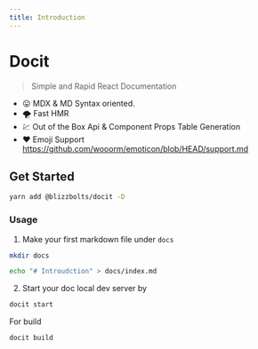 ```yaml
---
title: Introduction
---
```


# Docit

> Simple and Rapid React Documentation

- :stuck_out_tongue: MDX & MD Syntax oriented.
- :tornado: Fast HMR
- :chart: Out of the Box Api & Component Props Table Generation
- :heart: Emoji Support https://github.com/wooorm/emoticon/blob/HEAD/support.md

## Get Started

```sh
yarn add @blizzbolts/docit -D
```

### Usage

1. Make your first markdown file under `docs`

```sh
mkdir docs

echo "# Introudction" > docs/index.md
```

2. Start your doc local dev server by

```sh
docit start
```

For build

```sh
docit build
```
